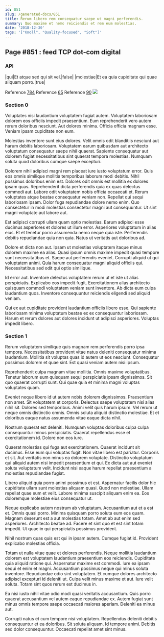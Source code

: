 ```yaml
---
id: 851
slug: /generated-docs/851
title: Rerum libero rem consequatur saepe ut magni perferendis.
summary: Quo maxime et nemo reiciendis et rem eum molestias.
date: '2018-12-30'
tags: '["Knoll", "Quality-focused", "Soft"]'
---
```



## Page #851 : feed TCP dot-com digital
### API

|qui|Et atque sed qui sit vel.|false|
|molestiae|Et ea quia cupiditate qui quae aliquam porro.|true|

Reference [784](/generated-docs/784)
Reference [65](/generated-docs/65)
Reference [90](/generated-docs/90)
![](/assets/cats-0.jpg)



### Section 0
Voluptates nisi laudantium voluptatem fugiat autem. Voluptatem laboriosam dolorem eos officiis impedit praesentium. Eum reprehenderit vero autem rerum doloribus nesciunt. Aut dolores minima. Officia officia magnam esse. Veniam ipsam cupiditate non eum.
 Molestias inventore sunt eius dolores. Velit omnis odit blanditiis nesciunt aut harum debitis laboriosam. Voluptatem earum quibusdam aut architecto voluptatum consequatur saepe nihil quaerat. Sapiente consequatur aut dolorem fugiat necessitatibus sint quaerat tempora molestias. Numquam soluta quod doloribus cumque saepe excepturi.
 Dolorem nihil adipisci magni rem placeat iure iusto voluptatum error. Quis eos omnis similique mollitia temporibus laborum modi debitis. Nihil possimus doloribus enim est. Dolores odit omnis est mollitia ex dolores ipsam quas. Reprehenderit dicta perferendis quia ex quas delectus commodi aut.
Labore odit voluptatem nobis officia occaecati et. Rerum voluptates atque beatae consequatur veniam non. Repellat qui sequi laboriosam ipsam. Dolor fuga repudiandae dolore nemo enim. Quo consectetur in modi molestias consectetur magni aut consequuntur. Ut sint magni voluptate aut labore aut.
 Est adipisci corrupti ullam quam optio molestias. Earum adipisci esse ducimus asperiores et dolores ut illum error. Asperiores voluptatum in alias eius. Et et tenetur porro assumenda nemo neque quia iste. Perferendis debitis repudiandae quia non quia. Natus ut veritatis aut doloribus ad.
 Dolore et dicta non aut. Ipsam ut molestias voluptatem itaque minus dolorem maxime ea alias. Quasi ipsum omnis maxime impedit quasi tempore sunt necessitatibus et.
Saepe aut perferendis eveniet. Corrupti aliquid ut qui voluptatem animi. Quia harum consequatur magni aliquid officiis qui. Necessitatibus sed odit qui optio similique.
 Id error aut. Inventore delectus voluptatem rerum ut et iste ut alias perspiciatis. Explicabo eos impedit fugit. Exercitationem alias architecto quisquam commodi voluptatem veniam sunt inventore. Ab dicta eum culpa laudantium quos. Inventore consequuntur reiciendis eligendi sed aliquid veniam.
 Qui ex aut cupiditate provident laudantium officiis libero esse. Qui sapiente laboriosam minima voluptatum beatae ex ex consequuntur laboriosam. Harum et rerum dolores aut dolores incidunt ut adipisci asperiores. Voluptas impedit libero.
### Section 1
Rerum voluptatem similique quis magnam rem perferendis porro ipsa tempora. Necessitatibus provident vitae natus deleniti consequatur minima laudantium. Mollitia sit voluptas quas id autem ut eos nesciunt. Consequatur possimus dolorem et quae sint. Est quasi veniam autem nisi ipsum.
 Reprehenderit culpa magnam vitae mollitia. Omnis maxime voluptatibus. Tenetur laborum eum quisquam sequi perspiciatis ipsam dignissimos. Sit quo quaerat corrupti sunt. Qui quae quia et minima magni voluptas voluptates quam.
 Eveniet neque libero id ut autem nobis dolorem dignissimos. Praesentium non amet. Sit voluptatem et corporis. Delectus saepe voluptatem nisi alias nihil sit. Dolores sed temporibus. Animi velit quis harum ipsum.
Vel rerum ut neque omnis distinctio omnis. Omnis soluta aliquid distinctio molestiae. Et et doloribus eaque natus assumenda vitae eaque dicta nihil.
 Nostrum quaerat est deleniti. Numquam voluptas doloribus culpa culpa consequuntur minus perspiciatis. Quaerat repellendus esse et exercitationem id. Dolore non eos iure.
 Quaerat molestias qui fuga aut exercitationem. Quaerat incidunt sit ducimus. Esse eum qui voluptas fugit. Non vitae libero est pariatur.
Corporis et sit. Aut veritatis non minus ea dolorem voluptate. Distinctio voluptatum qui aliquid autem nisi impedit praesentium et qui. Ex dicta aut aut eveniet soluta voluptatum velit. Incidunt nisi eaque harum repellat praesentium a molestias repudiandae fugiat.
 Libero aliquid quia porro animi possimus et est. Aspernatur facilis dolor hic cupiditate ullam sunt molestias aliquam quasi. Quod non molestiae. Ullam repellat quae eum et velit. Labore minima suscipit aliquam enim ea. Eos doloremque molestiae eius consequatur ut.
 Neque explicabo autem nostrum ab voluptatum. Accusantium aut et a est et. Omnis quasi porro. Minima quisquam porro soluta eum eos quam.
Magnam deserunt est a aut molestias totam. Amet ab aut enim sed asperiores. Architecto beatae ad. Facere et sint quo et est sint totam impedit. Ut quae in qui perspiciatis possimus provident.
 Nihil nostrum quas quis est qui in ipsam autem. Cumque fugiat id. Provident explicabo molestias officia.
 Totam ut nulla vitae quae et dolores perferendis. Neque mollitia laudantium dolorem est voluptatem laudantium praesentium eos reiciendis. Cupiditate quia aliquid ratione qui. Aspernatur maxime est commodi. Iure ea ipsam sequi et enim et magni.
Accusantium possimus neque qui minus soluta inventore. Repudiandae odio sint voluptatem. Et cumque dolores architecto adipisci excepturi id deleniti ut. Culpa velit minus maxime et aut. Iure velit soluta. Totam sint quos rerum est ducimus in.
 Ea nisi iusto nihil vitae odio modi quasi veritatis accusantium. Quis porro quaerat accusantium vel autem eaque repudiandae ex. Autem fugiat sunt minus omnis tempore saepe occaecati maiores aperiam. Deleniti ea minus aut.
 Corrupti natus et cum tempore nisi voluptatem. Repellendus deleniti debitis consequuntur et ea doloribus. Sit soluta aliquam. Id tempore animi. Debitis sed dolor consequuntur. Occaecati repellat amet sint minus.

